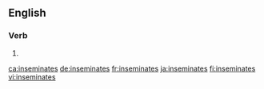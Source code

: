 {{also|inséminâtes}}
==English==

===Verb===
{{head|en|verb form}}

# {{en-third-person singular of|inseminate}}

[[ca:inseminates]]
[[de:inseminates]]
[[fr:inseminates]]
[[ja:inseminates]]
[[fi:inseminates]]
[[vi:inseminates]]